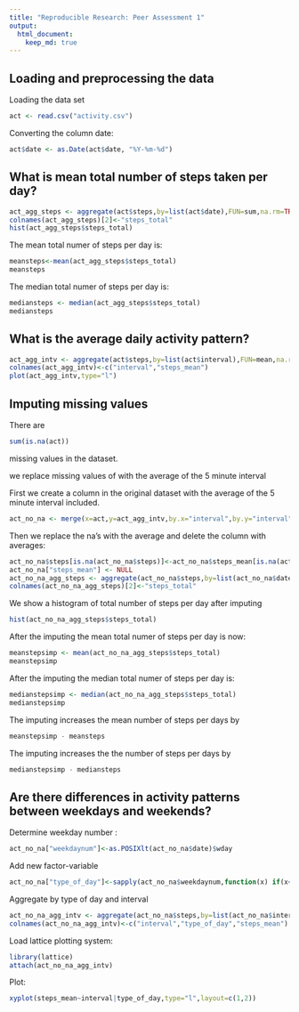 ```yaml
---
title: "Reproducible Research: Peer Assessment 1"
output: 
  html_document:
    keep_md: true
---
```



## Loading and preprocessing the data

Loading the data set
```r
act <- read.csv("activity.csv")
```
Converting the column date:
```r
act$date <- as.Date(act$date, "%Y-%m-%d")
```
## What is mean total number of steps taken per day?

```r
act_agg_steps <- aggregate(act$steps,by=list(act$date),FUN=sum,na.rm=TRUE)
colnames(act_agg_steps)[2]<-"steps_total"
hist(act_agg_steps$steps_total)
```

The mean total numer of steps per day is:
```r
meansteps<-mean(act_agg_steps$steps_total)
meansteps
```
The median total numer of steps per day is:
```r
mediansteps <- median(act_agg_steps$steps_total)
mediansteps
```
## What is the average daily activity pattern?

```r
act_agg_intv <- aggregate(act$steps,by=list(act$interval),FUN=mean,na.rm=TRUE)
colnames(act_agg_intv)<-c("interval","steps_mean")
plot(act_agg_intv,type="l")
```


## Imputing missing values

There are 
```r
sum(is.na(act))
```
missing values in the dataset.

we replace missing values of with the average of the 5 minute interval

First we create a column in the original dataset with the average of the 5 minute interval included.

```r
act_no_na <- merge(x=act,y=act_agg_intv,by.x="interval",by.y="interval",all.x=TRUE)
```

Then we replace the na's with the average and delete the column with averages:

```r
act_no_na$steps[is.na(act_no_na$steps)]<-act_no_na$steps_mean[is.na(act_no_na$steps)]
act_no_na["steps_mean"] <- NULL
act_no_na_agg_steps <- aggregate(act_no_na$steps,by=list(act_no_na$date),FUN=sum,na.rm=TRUE)
colnames(act_no_na_agg_steps)[2]<-"steps_total"
```

We show a histogram of total number of steps per day after imputing

```r
hist(act_no_na_agg_steps$steps_total)
```
After the imputing the mean total numer of steps per day is now:
```r
meanstepsimp <- mean(act_no_na_agg_steps$steps_total)
meanstepsimp
```
After the imputing the median total numer of steps per day is:
```r
medianstepsimp <- median(act_no_na_agg_steps$steps_total)
medianstepsimp
```

The imputing increases the mean number of steps per days by
```r
meanstepsimp - meansteps
```
The imputing increases the the number of steps per days by
```r
medianstepsimp - mediansteps
```

## Are there differences in activity patterns between weekdays and weekends?

Determine weekday number : 
```r
act_no_na["weekdaynum"]<-as.POSIXlt(act_no_na$date)$wday
```

Add  new factor-variable 
```r
act_no_na["type_of_day"]<-sapply(act_no_na$weekdaynum,function(x) if(x<6){"weekday"} else{"weekend"} )
```

Aggregate by type of day and interval

```r
act_no_na_agg_intv <- aggregate(act_no_na$steps,by=list(act_no_na$interval,act_no_na$type_of_day),FUN=mean,na.rm=TRUE)
colnames(act_no_na_agg_intv)<-c("interval","type_of_day","steps_mean")
```


Load lattice plotting system:

```r
library(lattice)
attach(act_no_na_agg_intv)
```

Plot:
```r
xyplot(steps_mean~interval|type_of_day,type="l",layout=c(1,2))
```
